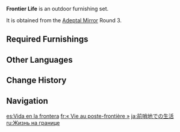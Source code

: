 {{Furnishing Infobox
|id             = 350002
|image          = Furnishing Set Frontier Life Display.png
|category       = Outdoor Set
|subcategory    = Set
|quality        = 4
|adeptal_energy = 210
|load           = 515
|description    = The previous Grand Master of the [[Knights of Favonius]] once suggested that knight companies attending to duties in the wild should attempt to set up as secure a dwelling as possible to guard against any sudden attacks. The [[Pocket-Sized Pine Cabin]] proved to be the best choice in that regard.
|mention        = Knights of Favonius
|blueprint      = Adeptal Mirror
|adeptal mirror = 3
}}
'''Frontier Life''' is an outdoor furnishing set.

It is obtained from the [[Adeptal Mirror]] Round 3.

==Required Furnishings==
{{Recipe
|type = Furnishing Set
|Sturdy Pine Fence = 3
|"Green Fountain" = 2
|"The Color of the Wind" = 1
|Pocket-Sized Pine Cabin = 1
|sort = Sturdy Pine Fence;"Green Fountain";"The Color of the Wind";Pocket-Sized Pine Cabin
|yield = 0
}}
==Other Languages==
{{Other Languages
|en      = Frontier Life
|zhs     = 远驻前哨的生活
|zhs_rm  = Yuǎn Zhù Qiánshào de Shēnghuó
|zht     = 遠駐前哨的生活
|zht_rm  = Yuǎn Zhù Qiánshào de Shēnghuó
|zh_tl   = 
|ja      = 前哨地での生活
|ja_rm   = Zenshouchi de no Seikatsu
|ja_tl   = Life at the Outpost
|ko      = 전초 생활
|ko_tl   = Outpost Life
|es      = Vida en la frontera
|es_tl   = Life in the Frontier
|fr      = «&nbsp;Vie au poste-frontière&nbsp;»
|fr_tl   = "Life at the Border Post"
|ru      = Жизнь на границе
|ru_tl   = Life at the Frontier
|th      = ชีวิตที่ด่านหน้า
|th_rm   = 
|th_tl   = 
|vi      = Cuộc Sống Nơi Đài Canh Gác
|vi_tl   = 
|de      = Grenzlandleben
|de_tl   = Borderland Life
|id      = Kehidupan di Perbatasan
|id_tl   = Life at the Border
|pt      = Vida na Fronteira
|pt_tl   = 
|tr      = Cephede Yaşam
|tr_tl   = 
|it      = Vita di frontiera
|it_tl   = 
}}

==Change History==
{{Change History|1.5}}

==Navigation==
{{Furnishing Navbox/Sets|type=regular}}

[[es:Vida en la frontera]]
[[fr:« Vie au poste-frontière »]]
[[ja:前哨地での生活]]
[[ru:Жизнь на границе]]